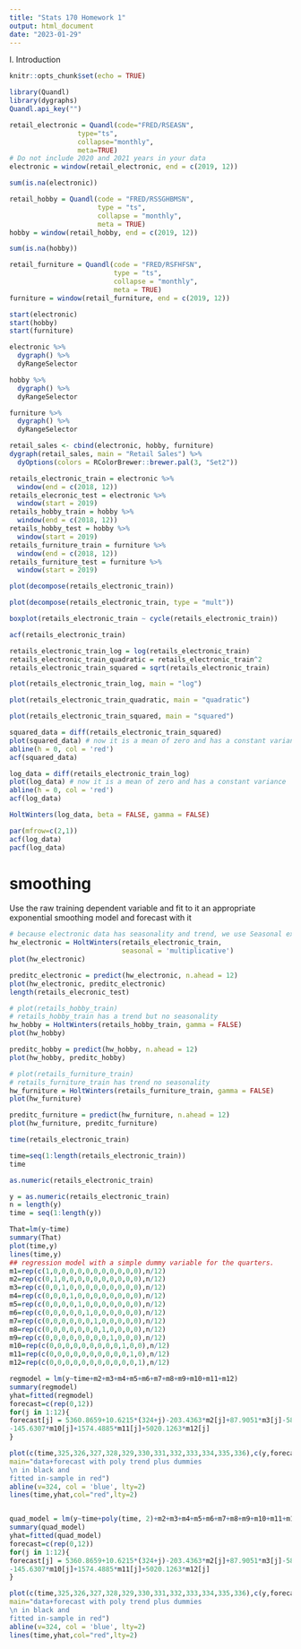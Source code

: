```yaml
---
title: "Stats 170 Homework 1"
output: html_document
date: "2023-01-29"
---
```


I. Introduction




```r
knitr::opts_chunk$set(echo = TRUE)
```

```r
library(Quandl)
library(dygraphs)
Quandl.api_key("") 
```


```r
retail_electronic = Quandl(code="FRED/RSEASN",
                 type="ts",
                 collapse="monthly",
                 meta=TRUE)
# Do not include 2020 and 2021 years in your data
electronic = window(retail_electronic, end = c(2019, 12))
```

```r
sum(is.na(electronic))
```

```r
retail_hobby = Quandl(code = "FRED/RSSGHBMSN",
                      type = "ts",
                      collapse = "monthly",
                      meta = TRUE)
hobby = window(retail_hobby, end = c(2019, 12))
```

```r
sum(is.na(hobby))
```

```r
retail_furniture = Quandl(code = "FRED/RSFHFSN",
                          type = "ts",
                          collapse = "monthly",
                          meta = TRUE)
furniture = window(retail_furniture, end = c(2019, 12))
```

```r
start(electronic)
start(hobby)
start(furniture)
```




```r
electronic %>% 
  dygraph() %>% 
  dyRangeSelector
```

```r
hobby %>% 
  dygraph() %>% 
  dyRangeSelector
```

```r
furniture %>% 
  dygraph() %>% 
  dyRangeSelector
```

``` r
retail_sales <- cbind(electronic, hobby, furniture)
dygraph(retail_sales, main = "Retail Sales") %>%
  dyOptions(colors = RColorBrewer::brewer.pal(3, "Set2"))
```

```r
retails_electronic_train = electronic %>% 
  window(end = c(2018, 12))
retails_elecronic_test = electronic %>% 
  window(start = 2019)
retails_hobby_train = hobby %>% 
  window(end = c(2018, 12))
retails_hobby_test = hobby %>% 
  window(start = 2019)
retails_furniture_train = furniture %>% 
  window(end = c(2018, 12))
retails_furniture_test = furniture %>% 
  window(start = 2019)
```

```r
plot(decompose(retails_electronic_train))
```

```r
plot(decompose(retails_electronic_train, type = "mult"))
```

```r
boxplot(retails_electronic_train ~ cycle(retails_electronic_train))
```

```r
acf(retails_electronic_train)
```

```r
retails_electronic_train_log = log(retails_electronic_train)
retails_electronic_train_quadratic = retails_electronic_train^2
retails_electronic_train_squared = sqrt(retails_electronic_train)
```

``` r
plot(retails_electronic_train_log, main = "log") 
```

``` r
plot(retails_electronic_train_quadratic, main = "quadratic") 
```

``` r
plot(retails_electronic_train_squared, main = "squared") 
```

```r
squared_data = diff(retails_electronic_train_squared)
plot(squared_data) # now it is a mean of zero and has a constant variance
abline(h = 0, col = 'red')
acf(squared_data)
```

```r
log_data = diff(retails_electronic_train_log)
plot(log_data) # now it is a mean of zero and has a constant variance
abline(h = 0, col = 'red')
acf(log_data)
```

```r
HoltWinters(log_data, beta = FALSE, gamma = FALSE)
```

``` r
par(mfrow=c(2,1))
acf(log_data)
pacf(log_data)
```

# smoothing
Use the raw training dependent variable and fit to it an appropriate exponential smoothing model and forecast with it
```r
# because electronic data has seasonality and trend, we use Seasonal exponential smoothing # plot(retails_electronic_train)
hw_electronic = HoltWinters(retails_electronic_train, 
                            seasonal = 'multiplicative')
plot(hw_electronic)
```

```r
preditc_electronic = predict(hw_electronic, n.ahead = 12)
plot(hw_electronic, preditc_electronic)
length(retails_elecronic_test)
```



```r
# plot(retails_hobby_train)
# retails_hobby_train has a trend but no seasonality
hw_hobby = HoltWinters(retails_hobby_train, gamma = FALSE)
plot(hw_hobby)
```

```r
preditc_hobby = predict(hw_hobby, n.ahead = 12)
plot(hw_hobby, preditc_hobby)
```



```r
# plot(retails_furniture_train)
# retails_furniture_train has trend no seasonality
hw_furniture = HoltWinters(retails_furniture_train, gamma = FALSE)
plot(hw_furniture)
```

```r
preditc_furniture = predict(hw_furniture, n.ahead = 12)
plot(hw_furniture, preditc_furniture)
```

``` r
time(retails_electronic_train)

time=seq(1:length(retails_electronic_train))
time

as.numeric(retails_electronic_train)

y = as.numeric(retails_electronic_train)
n = length(y) 
time = seq(1:length(y))

That=lm(y~time)
summary(That)
plot(time,y)
lines(time,y)
## regression model with a simple dummy variable for the quarters. 
m1=rep(c(1,0,0,0,0,0,0,0,0,0,0,0),n/12)
m2=rep(c(0,1,0,0,0,0,0,0,0,0,0,0),n/12)
m3=rep(c(0,0,1,0,0,0,0,0,0,0,0,0),n/12)
m4=rep(c(0,0,0,1,0,0,0,0,0,0,0,0),n/12)
m5=rep(c(0,0,0,0,1,0,0,0,0,0,0,0),n/12)
m6=rep(c(0,0,0,0,0,1,0,0,0,0,0,0),n/12)
m7=rep(c(0,0,0,0,0,0,1,0,0,0,0,0),n/12)
m8=rep(c(0,0,0,0,0,0,0,1,0,0,0,0),n/12)
m9=rep(c(0,0,0,0,0,0,0,0,1,0,0,0),n/12)
m10=rep(c(0,0,0,0,0,0,0,0,0,1,0,0),n/12)
m11=rep(c(0,0,0,0,0,0,0,0,0,0,1,0),n/12)
m12=rep(c(0,0,0,0,0,0,0,0,0,0,0,1),n/12)

regmodel = lm(y~time+m2+m3+m4+m5+m6+m7+m8+m9+m10+m11+m12)
summary(regmodel)
yhat=fitted(regmodel)
forecast=c(rep(0,12))
for(j in 1:12){
forecast[j] = 5360.8659+10.6215*(324+j)-203.4363*m2[j]+87.9051*m3[j]-581.9016*m4[j]-171.3009*m5[j]-31.9965*m6[j]+13.7153*m7[j]+350.5012*m8[j]-112.4536*m9[j]
-145.6307*m10[j]+1574.4885*m11[j]+5020.1263*m12[j]
}

plot(c(time,325,326,327,328,329,330,331,332,333,334,335,336),c(y,forecast), lty=1,col="black",type="l", xlab="Time", ylab="y", 
main="data+forecast with poly trend plus dummies
\n in black and 
fitted in-sample in red")
abline(v=324, col = 'blue', lty=2)
lines(time,yhat,col="red",lty=2)


quad_model = lm(y~time+poly(time, 2)+m2+m3+m4+m5+m6+m7+m8+m9+m10+m11+m12)
summary(quad_model)
yhat=fitted(quad_model)
forecast=c(rep(0,12))
for(j in 1:12){
forecast[j] = 5360.8659+10.6215*(324+j)-203.4363*m2[j]+87.9051*m3[j]-581.9016*m4[j]-171.3009*m5[j]-31.9965*m6[j]+13.7153*m7[j]+350.5012*m8[j]-112.4536*m9[j]
-145.6307*m10[j]+1574.4885*m11[j]+5020.1263*m12[j]
}

plot(c(time,325,326,327,328,329,330,331,332,333,334,335,336),c(y,forecast), lty=1,col="black",type="l", xlab="Time", ylab="y", 
main="data+forecast with poly trend plus dummies
\n in black and 
fitted in-sample in red")
abline(v=324, col = 'blue', lty=2)
lines(time,yhat,col="red",lty=2)
```

